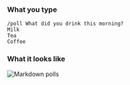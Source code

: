 ### What you type

```
/poll What did you drink this morning?
Milk
Tea
Coffee
```

### What it looks like

![Markdown polls](../../../images/markdown-polls.png)
